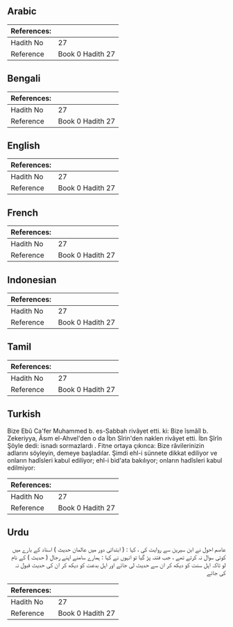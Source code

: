 ## Arabic


<div dir="rtl" lang="ar" style={{fontSize:'larger',backgroundColor:'#f8f9fa',padding:20}}>

</div>
<div style={{backgroundColor:'#f8f9fa',padding:20, marginBottom: 10}}><table> <thead> <tr> <th>References:</th> <th></th> </tr> </thead> <tbody><tr><td>Hadith No</td><td>27</td></tr><tr><td>Reference</td><td>Book 0 Hadith 27</td></tr></tbody></table></div>

## Bengali


<div dir="ltr" lang="bn" style={{fontSize:'larger',backgroundColor:'#f8f9fa',padding:20}}>

</div>
<div style={{backgroundColor:'#f8f9fa',padding:20, marginBottom: 10}}><table> <thead> <tr> <th>References:</th> <th></th> </tr> </thead> <tbody><tr><td>Hadith No</td><td>27</td></tr><tr><td>Reference</td><td>Book 0 Hadith 27</td></tr></tbody></table></div>

## English


<div dir="ltr" lang="en" style={{fontSize:'larger',backgroundColor:'#f8f9fa',padding:20}}>

</div>
<div style={{backgroundColor:'#f8f9fa',padding:20, marginBottom: 10}}><table> <thead> <tr> <th>References:</th> <th></th> </tr> </thead> <tbody><tr><td>Hadith No</td><td>27</td></tr><tr><td>Reference</td><td>Book 0 Hadith 27</td></tr></tbody></table></div>

## French


<div dir="ltr" lang="fr" style={{fontSize:'larger',backgroundColor:'#f8f9fa',padding:20}}>

</div>
<div style={{backgroundColor:'#f8f9fa',padding:20, marginBottom: 10}}><table> <thead> <tr> <th>References:</th> <th></th> </tr> </thead> <tbody><tr><td>Hadith No</td><td>27</td></tr><tr><td>Reference</td><td>Book 0 Hadith 27</td></tr></tbody></table></div>

## Indonesian


<div dir="ltr" lang="id" style={{fontSize:'larger',backgroundColor:'#f8f9fa',padding:20}}>

</div>
<div style={{backgroundColor:'#f8f9fa',padding:20, marginBottom: 10}}><table> <thead> <tr> <th>References:</th> <th></th> </tr> </thead> <tbody><tr><td>Hadith No</td><td>27</td></tr><tr><td>Reference</td><td>Book 0 Hadith 27</td></tr></tbody></table></div>

## Tamil


<div dir="ltr" lang="ta" style={{fontSize:'larger',backgroundColor:'#f8f9fa',padding:20}}>

</div>
<div style={{backgroundColor:'#f8f9fa',padding:20, marginBottom: 10}}><table> <thead> <tr> <th>References:</th> <th></th> </tr> </thead> <tbody><tr><td>Hadith No</td><td>27</td></tr><tr><td>Reference</td><td>Book 0 Hadith 27</td></tr></tbody></table></div>

## Turkish


<div dir="ltr" lang="tr" style={{fontSize:'larger',backgroundColor:'#f8f9fa',padding:20}}>
Bize Ebû Ca'fer Muhammed b. es-Sabbah rivâyet etti. ki: Bize îsmâîl b. Zekeriyya, Âsım el-Ahvel'den o da İbn Sîrin'den naklen rivâyet etti. İbn Şîrîn Şöyle dedi: isnadı sormazlardı . Fitne ortaya çıkınca: Bize râvilerinizin adlarını söyleyin, demeye başladılar. Şimdi ehl-i sünnete dikkat ediliyor ve onların hadîsleri kabul ediliyor; ehl-i bid'ata bakılıyor; onların hadîsleri kabul edilmiyor:
</div>
<div style={{backgroundColor:'#f8f9fa',padding:20, marginBottom: 10}}><table> <thead> <tr> <th>References:</th> <th></th> </tr> </thead> <tbody><tr><td>Hadith No</td><td>27</td></tr><tr><td>Reference</td><td>Book 0 Hadith 27</td></tr></tbody></table></div>

## Urdu


<div dir="rtl" lang="ur" style={{fontSize:'larger',backgroundColor:'#f8f9fa',padding:20}}>
عاصم احول نے ابن سیرین سے روایت کی ، کہا : ( ابتدائی دور میں عالمان حدیث ) اسناد کے بارے میں کوئی سوال نہ کرتے تھے ، جب فتنہ پڑ گیا تو انہوں نے کہا : ہمارے سامنے اپنے رجال ( حدیث ) کے نام لو تاکہ اہل سنت کو دیکھ کر ان سے حدیث لی جائے اور اہل بدعت کو دیکھ کر ان کی حدیث قبول نہ کی جائے
</div>
<div style={{backgroundColor:'#f8f9fa',padding:20, marginBottom: 10}}><table> <thead> <tr> <th>References:</th> <th></th> </tr> </thead> <tbody><tr><td>Hadith No</td><td>27</td></tr><tr><td>Reference</td><td>Book 0 Hadith 27</td></tr></tbody></table></div>
